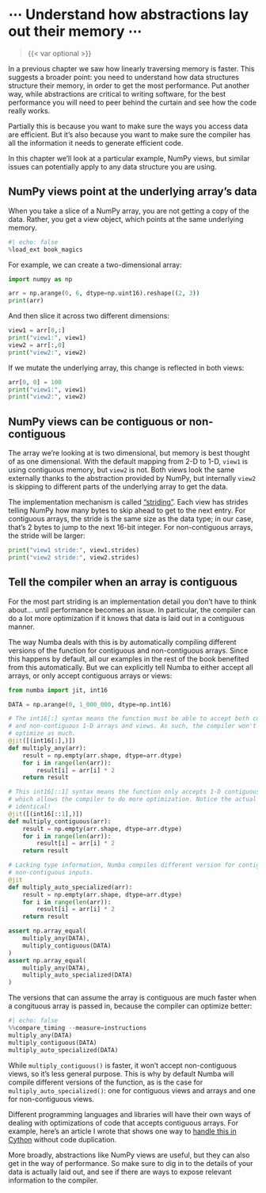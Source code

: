 # ⋯ Understand how abstractions lay out their memory ⋯

> {{< var optional >}}

In a previous chapter we saw how linearly traversing memory is faster.
This suggests a broader point: you need to understand how data structures structure their memory, in order to get the most performance.
Put another way, while abstractions are critical to writing software, for the best performance you will need to peer behind the curtain and see how the code really works.

Partially this is because you want to make sure the ways you access data are efficient.
But it's also because you want to make sure the compiler has all the information it needs to generate efficient code.

In this chapter we'll look at a particular example, NumPy views, but similar issues can potentially apply to any data structure you are using.

## NumPy views point at the underlying array's data

When you take a slice of a NumPy array, you are not getting a copy of the data.
Rather, you get a view object, which points at the same underlying memory.


```python
#| echo: false
%load_ext book_magics
```

For example, we can create a two-dimensional array:

```python
import numpy as np

arr = np.arange(0, 6, dtype=np.uint16).reshape((2, 3))
print(arr)
```

And then slice it across two different dimensions:

```python
view1 = arr[0,:]
print("view1:", view1)
view2 = arr[:,0]
print("view2:", view2)
```

If we mutate the underlying array, this change is reflected in both views:

```python
arr[0, 0] = 100
print("view1:", view1)
print("view2:", view2)
```

## NumPy views can be contiguous or non-contiguous

The array we're looking at is two dimensional, but memory is best thought of as one dimensional.
With the default mapping from 2-D to 1-D, `view1` is using contiguous memory, but `view2` is not.
Both views look the same externally thanks to the abstraction provided by NumPy, but internally `view2` is skipping to different parts of the underlying array to get the data.

The implementation mechanism is called ["striding"](https://numpy.org/doc/stable/reference/generated/numpy.ndarray.strides.html).
Each view has strides telling NumPy how many bytes to skip ahead to get to the next entry.
For contiguous arrays, the stride is the same size as the data type; in our case, that's 2 bytes to jump to the next 16-bit integer.
For non-contiguous arrays, the stride will be larger:

```python
print("view1 stride:", view1.strides)
print("view2 stride:", view2.strides)
```

## Tell the compiler when an array is contiguous

For the most part striding is an implementation detail you don't have to think about... until performance becomes an issue.
In particular, the compiler can do a lot more optimization if it knows that data is laid out in a contiguous manner.

The way Numba deals with this is by automatically compiling different versions of the function for contiguous and non-contiguous arrays.
Since this happens by default, all our examples in the rest of the book benefited from this automatically.
But we can explicitly tell Numba to either accept all arrays, or only accept contiguous arrays or views:

```python
from numba import jit, int16

DATA = np.arange(0, 1_000_000, dtype=np.int16)

# The int16[:] syntax means the function must be able to accept both contiguous
# and non-contiguous 1-D arrays and views. As such, the compiler won't be able to
# optimize as much.
@jit([(int16[:],)])
def multiply_any(arr):
    result = np.empty(arr.shape, dtype=arr.dtype)
    for i in range(len(arr)):
        result[i] = arr[i] * 2
    return result

# This int16[::1] syntax means the function only accepts 1-D contiguous arrays,
# which allows the compiler to do more optimization. Notice the actual code is
# identical!
@jit([(int16[::1],)])
def multiply_contiguous(arr):
    result = np.empty(arr.shape, dtype=arr.dtype)
    for i in range(len(arr)):
        result[i] = arr[i] * 2
    return result

# Lacking type information, Numba compiles different version for contiguous and
# non-contiguous inputs.
@jit
def multiply_auto_specialized(arr):
    result = np.empty(arr.shape, dtype=arr.dtype)
    for i in range(len(arr)):
        result[i] = arr[i] * 2
    return result

assert np.array_equal(
    multiply_any(DATA),
    multiply_contiguous(DATA)
)
assert np.array_equal(
    multiply_any(DATA),
    multiply_auto_specialized(DATA)
)
```

The versions that can assume the array is contiguous are much faster when a congituous array is passed in, because the compiler can optimize better:

```python
#| echo: false
%%compare_timing --measure=instructions
multiply_any(DATA)
multiply_contiguous(DATA)
multiply_auto_specialized(DATA)
```

While `multiply_contiguous()` is faster, it won't accept non-contiguous views, so it's less general purpose.
This is why by default Numba will compile different versions of the function, as is the case for `multiply_auto_specialized()`: one for contiguous views and arrays and one for non-contiguous views.

Different programming languages and libraries will have their own ways of dealing with optimizations of code that accepts contiguous arrays.
For example, here's an article I wrote that shows one way to [handle this in Cython](https://pythonspeed.com/articles/faster-cython-simd/) without code duplication.

More broadly, abstractions like NumPy views are useful, but they can also get in the way of performance.
So make sure to dig in to the details of your data is actually laid out, and see if there are ways to expose relevant information to the compiler.
